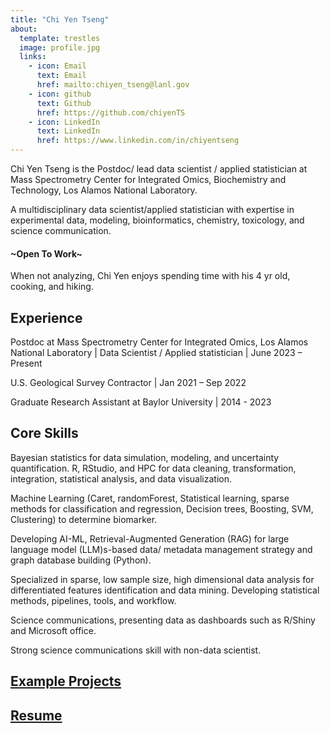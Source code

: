 ```yaml
---
title: "Chi Yen Tseng"
about:
  template: trestles
  image: profile.jpg
  links:
    - icon: Email
      text: Email
      href: mailto:chiyen_tseng@lanl.gov
    - icon: github
      text: Github
      href: https://github.com/chiyenTS
    - icon: LinkedIn
      text: LinkedIn
      href: https://www.linkedin.com/in/chiyentseng
---
```


Chi Yen Tseng is the Postdoc/ lead data scientist / applied statistician at Mass Spectrometry Center for Integrated Omics, Biochemistry and Technology, Los Alamos National Laboratory. 

A multidisciplinary data scientist/applied statistician with expertise in experimental data, modeling, bioinformatics, chemistry, toxicology, and science communication.

#### \~Open To Work\~

When not analyzing, Chi Yen enjoys spending time with his 4 yr old, cooking, and hiking.

## Experience

Postdoc at Mass Spectrometry Center for Integrated Omics, Los Alamos National Laboratory \| Data Scientist / Applied statistician \| June 2023 – Present

U.S. Geological Survey Contractor \| Jan 2021 – Sep 2022

Graduate Research Assistant at Baylor University \| 2014 - 2023

## Core Skills

Bayesian statistics for data simulation, modeling, and uncertainty quantification. R, RStudio, and HPC for data cleaning, transformation, integration, statistical analysis, and data visualization.

Machine Learning (Caret, randomForest, Statistical learning, sparse methods for classification and regression, Decision trees, Boosting, SVM, Clustering) to determine biomarker.

Developing AI-ML, Retrieval-Augmented Generation (RAG) for large language model (LLM)s-based data/ metadata management strategy and graph database building (Python).

Specialized in sparse, low sample size, high dimensional data analysis for differentiated features identification and data mining. Developing statistical methods, pipelines, tools, and workflow.

Science communications, presenting data as dashboards such as R/Shiny and Microsoft office.

Strong science communications skill with non-data scientist.

## [Example Projects](about.qmd)

## [Resume](2025_CYTSENG_RESUME_GOV_public.pdf)



